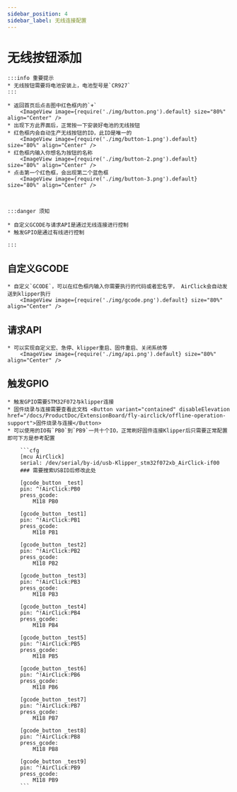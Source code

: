 ```yaml
---
sidebar_position: 4
sidebar_label: 无线连接配置
---
```


# 无线按钮添加

    :::info 重要提示
    * 无线按钮需要将电池安装上，电池型号是`CR927`
    :::

    * 返回首页后点击图中红色框内的`+`
        <ImageView image={require('./img/button.png').default} size="80%" align="Center" />
    * 出现下方此界面后，正常按一下安装好电池的无线按钮
    * 红色框内会自动生产无线按钮的ID，此ID是唯一的
        <ImageView image={require('./img/button-1.png').default} size="80%" align="Center" />
    * 红色框内输入你想名为按钮的名称
        <ImageView image={require('./img/button-2.png').default} size="80%" align="Center" />
    * 点击第一个红色框，会出现第二个蓝色框
        <ImageView image={require('./img/button-3.png').default} size="80%" align="Center" />



    :::danger 须知

    * 自定义GCODE与请求API是通过无线连接进行控制
    * 触发GPIO是通过有线进行控制

    :::

## 自定义GCODE
    * 自定义`GCODE`，可以在红色框内输入你需要执行的代码或者宏名字， AirClick会自动发送到klipper执行
        <ImageView image={require('./img/gcode.png').default} size="80%" align="Center" />

## 请求API
    * 可以实现自定义宏、急停、klipper重启、固件重启、关闭系统等
        <ImageView image={require('./img/api.png').default} size="80%" align="Center" />

## 触发GPIO
    * 触发GPIO需要STM32F072与klipper连接
    * 固件烧录与连接需要查看此文档 <Button variant="contained" disableElevation href="/docs/ProductDoc/ExtensionBoard/fly-airclick/offline-operation-support">固件烧录与连接</Button>
    * 可以使用的IO有`PB0`到`PB9`一共十个IO，正常刷好固件连接Klipper后只需要正常配置即可下方是参考配置
    
        ```cfg
        [mcu AirClick]
        serial: /dev/serial/by-id/usb-Klipper_stm32f072xb_AirClick-if00
        ### 需要搜索USBID后修改此处

        [gcode_button _test]
        pin: ^!AirClick:PB0
        press_gcode:
            M118 PB0

        [gcode_button _test1]
        pin: ^!AirClick:PB1
        press_gcode:
            M118 PB1

        [gcode_button _test2]
        pin: ^!AirClick:PB2
        press_gcode:
            M118 PB2

        [gcode_button _test3]
        pin: ^!AirClick:PB3
        press_gcode:
            M118 PB3

        [gcode_button _test4]
        pin: ^!AirClick:PB4
        press_gcode:
            M118 PB4

        [gcode_button _test5]
        pin: ^!AirClick:PB5
        press_gcode:
            M118 PB5

        [gcode_button _test6]
        pin: ^!AirClick:PB6
        press_gcode:
            M118 PB6

        [gcode_button _test7]
        pin: ^!AirClick:PB7
        press_gcode:
            M118 PB7

        [gcode_button _test8]
        pin: ^!AirClick:PB8
        press_gcode:
            M118 PB8

        [gcode_button _test9]
        pin: ^!AirClick:PB9
        press_gcode:
            M118 PB9
        ```